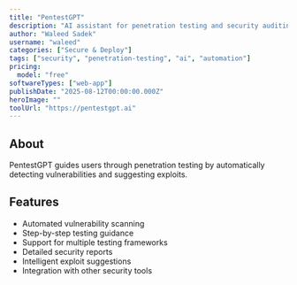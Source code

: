 ```yaml
---
title: "PentestGPT"
description: "AI assistant for penetration testing and security auditing."
author: "Waleed Sadek"
username: "waleed"
categories: ["Secure & Deploy"]
tags: ["security", "penetration-testing", "ai", "automation"]
pricing:
  model: "free"
softwareTypes: ["web-app"]
publishDate: "2025-08-12T00:00:00.000Z"
heroImage: ""
toolUrl: "https://pentestgpt.ai"
---
```

## About
PentestGPT guides users through penetration testing by automatically detecting vulnerabilities and suggesting exploits.

## Features
- Automated vulnerability scanning  
- Step-by-step testing guidance  
- Support for multiple testing frameworks  
- Detailed security reports  
- Intelligent exploit suggestions  
- Integration with other security tools
